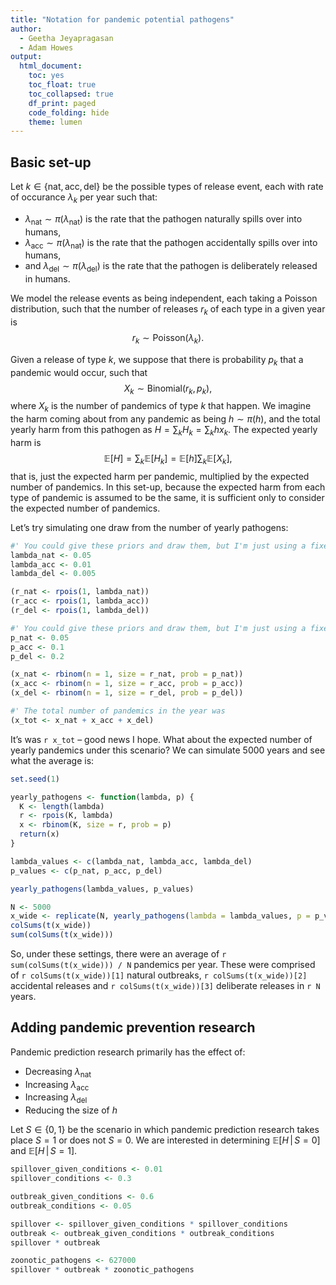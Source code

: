 ```yaml
---
title: "Notation for pandemic potential pathogens"
author:
  - Geetha Jeyapragasan
  - Adam Howes
output:
  html_document:
    toc: yes
    toc_float: true
    toc_collapsed: true
    df_print: paged
    code_folding: hide
    theme: lumen
---
```


## Basic set-up

Let $k \in \{\text{nat}, \text{acc}, \text{del}\}$ be the possible types of release event, each with rate of occurance $\lambda_k$ per year such that:

* $\lambda_\text{nat} \sim \pi(\lambda_\text{nat})$ is the rate that the pathogen naturally spills over into humans,
* $\lambda_\text{acc} \sim \pi(\lambda_\text{nat})$ is the rate that the pathogen accidentally spills over into humans,
* and $\lambda_\text{del} \sim \pi(\lambda_\text{del})$ is the rate that the pathogen is deliberately released in humans.

We model the release events as being independent, each taking a Poisson distribution, such that the number of releases $r_k$ of each type in a given year is
$$
r_k \sim \text{Poisson}(\lambda_k).
$$

Given a release of type $k$, we suppose that there is probability $p_k$ that a pandemic would occur, such that
$$
X_k \sim \text{Binomial}(r_k, p_k),
$$
where $X_k$ is the number of pandemics of type $k$ that happen.
We imagine the harm coming about from any pandemic as being $h \sim \pi(h)$, and the total yearly harm from this pathogen as $H = \sum_k H_k = \sum_k hx_k$.
The expected yearly harm is
$$
\mathbb{E}[H]
= \sum_k \mathbb{E}[H_k]
= \mathbb{E}[h] \sum_k \mathbb{E}[X_k],
$$
that is, just the expected harm per pandemic, multiplied by the expected number of pandemics.
In this set-up, because the expected harm from each type of pandemic is assumed to be the same, it is sufficient only to consider the expected number of pandemics.

Let's try simulating one draw from the number of yearly pathogens:

```r
#' You could give these priors and draw them, but I'm just using a fixed value
lambda_nat <- 0.05
lambda_acc <- 0.01
lambda_del <- 0.005

(r_nat <- rpois(1, lambda_nat))
(r_acc <- rpois(1, lambda_acc))
(r_del <- rpois(1, lambda_del))

#' You could give these priors and draw them, but I'm just using a fixed value
p_nat <- 0.05
p_acc <- 0.1
p_del <- 0.2

(x_nat <- rbinom(n = 1, size = r_nat, prob = p_nat))
(x_acc <- rbinom(n = 1, size = r_acc, prob = p_acc))
(x_del <- rbinom(n = 1, size = r_del, prob = p_del))

#' The total number of pandemics in the year was
(x_tot <- x_nat + x_acc + x_del)
```

It's was `r x_tot` -- good news I hope.
What about the expected number of yearly pandemics under this scenario?
We can simulate 5000 years and see what the average is:

```r
set.seed(1)

yearly_pathogens <- function(lambda, p) {
  K <- length(lambda)
  r <- rpois(K, lambda)
  x <- rbinom(K, size = r, prob = p)
  return(x)
}

lambda_values <- c(lambda_nat, lambda_acc, lambda_del)
p_values <- c(p_nat, p_acc, p_del)

yearly_pathogens(lambda_values, p_values)

N <- 5000
x_wide <- replicate(N, yearly_pathogens(lambda = lambda_values, p = p_values))
colSums(t(x_wide))
sum(colSums(t(x_wide)))
```

So, under these settings, there were an average of `r sum(colSums(t(x_wide))) / N` pandemics per year.
These were comprised of `r colSums(t(x_wide))[1]` natural outbreaks, `r colSums(t(x_wide))[2]` accidental releases and `r colSums(t(x_wide))[3]` deliberate releases in `r N` years.

## Adding pandemic prevention research

Pandemic prediction research primarily has the effect of:

* Decreasing $\lambda_{\text{nat}}$
* Increasing $\lambda_{\text{acc}}$
* Increasing $\lambda_{\text{del}}$
* Reducing the size of $h$

Let $S \in \{0, 1\}$ be the scenario in which pandemic prediction research takes place $S = 1$ or does not $S = 0$.
We are interested in determining $\mathbb{E}[H \, | \, S = 0]$ and $\mathbb{E}[H \, | \, S = 1]$.

```r
spillover_given_conditions <- 0.01
spillover_conditions <- 0.3

outbreak_given_conditions <- 0.6
outbreak_conditions <- 0.05

spillover <- spillover_given_conditions * spillover_conditions
outbreak <- outbreak_given_conditions * outbreak_conditions
spillover * outbreak
```

```r
zoonotic_pathogens <- 627000 
spillover * outbreak * zoonotic_pathogens
```
